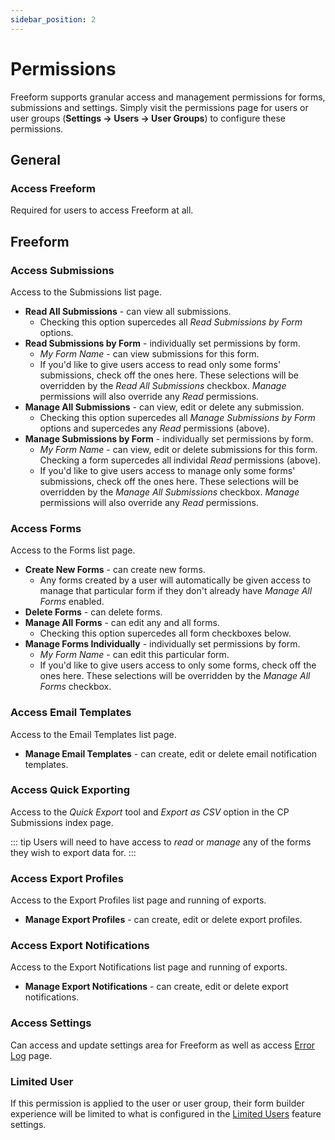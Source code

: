 ```yaml
---
sidebar_position: 2
---
```





# Permissions

Freeform supports granular access and management permissions for forms, submissions and settings. Simply visit the permissions page for users or user groups (**Settings → Users → User Groups**) to configure these permissions.

<Player url={PermissionsVideo} muted loop playing width="100%" height="100%" />

## General

### Access Freeform

Required for users to access Freeform at all.

## Freeform

### Access Submissions

Access to the Submissions list page.

- **Read All Submissions** - can view all submissions.
  - Checking this option supercedes all _Read Submissions by Form_ options.
- **Read Submissions by Form** - individually set permissions by form.
  - _My Form Name_ - can view submissions for this form.
  - If you'd like to give users access to read only some forms' submissions, check off the ones here. These selections will be overridden by the _Read All Submissions_ checkbox. _Manage_ permissions will also override any _Read_ permissions.
- **Manage All Submissions** - can view, edit or delete any submission.
  - Checking this option supercedes all _Manage Submissions by Form_ options and supercedes any _Read_ permissions (above).
- **Manage Submissions by Form** - individually set permissions by form.
  - _My Form Name_ - can view, edit or delete submissions for this form. Checking a form supercedes all individal _Read_ permissions (above).
  - If you'd like to give users access to manage only some forms' submissions, check off the ones here. These selections will be overridden by the _Manage All Submissions_ checkbox. _Manage_ permissions will also override any _Read_ permissions.

### Access Forms

Access to the Forms list page.

- **Create New Forms** - can create new forms.
  - Any forms created by a user will automatically be given access to manage that particular form if they don't already have _Manage All Forms_ enabled.
- **Delete Forms** - can delete forms.
- **Manage All Forms** - can edit any and all forms.
  - Checking this option supercedes all form checkboxes below.
- **Manage Forms Individually** - individually set permissions by form.
  - _My Form Name_ - can edit this particular form.
  - If you'd like to give users access to only some forms, check off the ones here. These selections will be overridden by the _Manage All Forms_ checkbox.

### Access Email Templates

Access to the Email Templates list page.

- **Manage Email Templates** - can create, edit or delete email notification templates.

### Access Quick Exporting<Badge type="pro" text="Pro" />

Access to the _Quick Export_ tool and _Export as CSV_ option in the CP Submissions index page.

::: tip
Users will need to have access to _read_ or _manage_ any of the forms they wish to export data for.
:::

### Access Export Profiles<Badge type="pro" text="Pro" />

Access to the Export Profiles list page and running of exports.

- **Manage Export Profiles** - can create, edit or delete export profiles.

### Access Export Notifications<Badge type="pro" text="Pro" />

Access to the Export Notifications list page and running of exports.

- **Manage Export Notifications** - can create, edit or delete export notifications.

### Access Settings

Can access and update settings area for Freeform as well as access [Error Log](./settings#error-log) page.

### Limited User<Badge type="pro" text="Pro" /><Badge type="feature" text="New in 5.0+" />

If this permission is applied to the user or user group, their form builder experience will be limited to what is configured in the [Limited Users](../configuration/limited-users/) feature settings.
